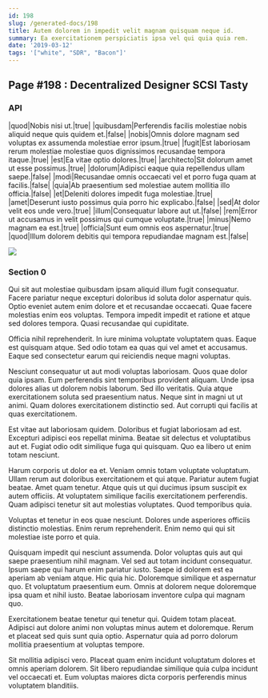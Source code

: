 ```yaml
---
id: 198
slug: /generated-docs/198
title: Autem dolorem in impedit velit magnam quisquam neque id.
summary: Ea exercitationem perspiciatis ipsa vel qui quia quia rem.
date: '2019-03-12'
tags: '["white", "SDR", "Bacon"]'
---
```



## Page #198 : Decentralized Designer SCSI Tasty
### API

|quod|Nobis nisi ut.|true|
|quibusdam|Perferendis facilis molestiae nobis aliquid neque quis quidem et.|false|
|nobis|Omnis dolore magnam sed voluptas ex assumenda molestiae error ipsum.|true|
|fugit|Est laboriosam rerum molestiae molestiae quos dignissimos recusandae tempora itaque.|true|
|est|Ea vitae optio dolores.|true|
|architecto|Sit dolorum amet ut esse possimus.|true|
|dolorum|Adipisci eaque quia repellendus ullam saepe.|false|
|modi|Recusandae omnis occaecati vel et porro fuga quam at facilis.|false|
|quia|Ab praesentium sed molestiae autem mollitia illo officia.|false|
|et|Deleniti dolores impedit fuga molestiae.|true|
|amet|Deserunt iusto possimus quia porro hic explicabo.|false|
|sed|At dolor velit eos unde vero.|true|
|illum|Consequatur labore aut ut.|false|
|rem|Error ut accusamus in velit possimus qui cumque voluptate.|true|
|minus|Nemo magnam ea est.|true|
|officia|Sunt eum omnis eos aspernatur.|true|
|quod|Illum dolorem debitis qui tempora repudiandae magnam est.|false|


![](/assets/cats-4.jpg)



### Section 0
Qui sit aut molestiae quibusdam ipsam aliquid illum fugit consequatur. Facere pariatur neque excepturi doloribus id soluta dolor aspernatur quis. Optio eveniet autem enim dolore et et recusandae occaecati. Quae facere molestias enim eos voluptas. Tempora impedit impedit et ratione et atque sed dolores tempora. Quasi recusandae qui cupiditate.
 Officia nihil reprehenderit. In iure minima voluptate voluptatem quas. Eaque est quisquam atque. Sed odio totam ea quas qui vel amet et accusamus. Eaque sed consectetur earum qui reiciendis neque magni voluptas.
 Nesciunt consequatur ut aut modi voluptas laboriosam. Quos quae dolor quia ipsam. Eum perferendis sint temporibus provident aliquam. Unde ipsa dolores alias ut dolorem nobis laborum. Sed illo veritatis.
Quia atque exercitationem soluta sed praesentium natus. Neque sint in magni ut ut animi. Quam dolores exercitationem distinctio sed. Aut corrupti qui facilis at quas exercitationem.
 Est vitae aut laboriosam quidem. Doloribus et fugiat laboriosam ad est. Excepturi adipisci eos repellat minima. Beatae sit delectus et voluptatibus aut et. Fugiat odio odit similique fuga qui quisquam. Quo ea libero ut enim totam nesciunt.
 Harum corporis ut dolor ea et. Veniam omnis totam voluptate voluptatum. Ullam rerum aut doloribus exercitationem et qui atque. Pariatur autem fugiat beatae. Amet quam tenetur.
Atque quis ut qui ducimus ipsum suscipit ex autem officiis. At voluptatem similique facilis exercitationem perferendis. Quam adipisci tenetur sit aut molestias voluptates. Quod temporibus quia.
 Voluptas et tenetur in eos quae nesciunt. Dolores unde asperiores officiis distinctio molestias. Enim rerum reprehenderit. Enim nemo qui qui sit molestiae iste porro et quia.
 Quisquam impedit qui nesciunt assumenda. Dolor voluptas quis aut qui saepe praesentium nihil magnam. Vel sed aut totam incidunt consequatur. Ipsum saepe qui harum enim pariatur iusto. Saepe id dolorem est ea aperiam ab veniam atque.
Hic quia hic. Doloremque similique et aspernatur quo. Et voluptatum praesentium eum. Omnis at dolorem neque doloremque ipsa quam et nihil iusto. Beatae laboriosam inventore culpa qui magnam quo.
 Exercitationem beatae tenetur qui tenetur qui. Quidem totam placeat. Adipisci aut dolore animi non voluptas minus autem et doloremque. Rerum et placeat sed quis sunt quia optio. Aspernatur quia ad porro dolorum mollitia praesentium at voluptas tempore.
 Sit mollitia adipisci vero. Placeat quam enim incidunt voluptatum dolores et omnis aperiam dolorem. Sit libero repudiandae similique quia culpa incidunt vel occaecati et. Eum voluptas maiores dicta corporis perferendis minus voluptatem blanditiis.
